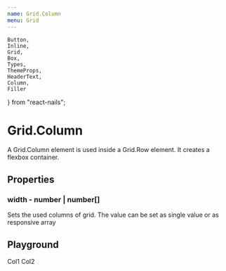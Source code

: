 ```yaml
---
name: Grid.Column
menu: Grid
---
```


    Button,
    Inline,
    Grid,
    Box,
    Types,
    ThemeProps,
    HeaderText,
    Column,
    Filler
} from "react-nails";

# Grid.Column

A Grid.Column element is used inside a Grid.Row element. It creates a flexbox container.

## Properties

### width - number | number[]

Sets the used columns of grid. The value can be set as single value or as responsive array


## Playground

<Playground>
    <Grid columns={4}>
        <Grid.Row>
            <Grid.Column width={3}>Col1</Grid.Column>
            <Grid.Column width={1}>Col2</Grid.Column>
        </Grid.Row>
    </Grid>
</Playground>
